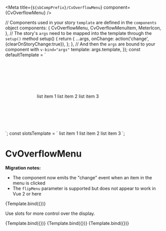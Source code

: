 
<Meta title={`${sbCompPrefix}/CvOverflowMenu`} component={CvOverflowMenu} />

  // Components used in your story `template` are defined in the `components` object
  components: {
    CvOverflowMenu,
    CvOverflowMenuItem,
    MeterIcon,
  },
  // The story's `args` need to be mapped into the template through the `setup()` method
  setup() {
    return {
      ...args,
      onChange: action('change', {clearOnStoryChange:true}),
    };
  },
  // And then the `args` are bound to your component with `v-bind="args"`
  template: args.template,
});
const defaultTemplate = `
<div style="padding: 100px;">
  <cv-overflow-menu
    :flip-menu="flipMenu"
    :up="up"
    :offset="offset"
    :label="label"
    :tip-position="tipPosition"
    :tip-alignment="tipAlignment"
    @change=onChange>
    <cv-overflow-menu-item value="item 1" primary-focus>list item 1</cv-overflow-menu-item>
    <cv-overflow-menu-item value="item 2" disabled>list item 2</cv-overflow-menu-item>
    <cv-overflow-menu-item value="item 3" danger>list item 3</cv-overflow-menu-item>
  </cv-overflow-menu>
</div>
`;
const slotsTemplate = `
<cv-overflow-menu
  :flip-menu="flipMenu"
  :up="up"
  :offset="offset"
  :label="label"
  :tip-position="tipPosition"
  :tip-alignment="tipAlignment"
  @change=onChange>
  <template v-slot:trigger><meter-icon/></template>
  <cv-overflow-menu-item value="item 1" primary-focus>list item 1</cv-overflow-menu-item>
  <cv-overflow-menu-item value="item 2" disabled>list item 2</cv-overflow-menu-item>
  <cv-overflow-menu-item value="item 3" danger>list item 3</cv-overflow-menu-item>
</cv-overflow-menu>
`;


# CvOverflowMenu

**Migration notes:**

- The component now emits the "change" event when an item in the menu is clicked
- The `flipMenu` parameter is supported but does not appear to work in Vue 2 or here

<Canvas>
  <Story
    name="Default"
    parameters={{
      controls: {
        exclude: ['default', 'template', 'trigger', 'change'],
      },
      docs: { source: { code: defaultTemplate } },
    }}
    args={{
      template: defaultTemplate,
      label: 'Overflow menu',
      flipMenu: undefined,
      up: undefined,
      offset: undefined,
      tipPosition: undefined,
      tipAlignment: undefined,
    }}
    argTypes={{
      tipPosition: { control: 'select', default: 'right', options: ['top', 'left', 'bottom', 'right'] },
      tipAlignment: { control: 'select', default: 'center', options: ['start', 'center', 'end'] },
    }}
  >
    {Template.bind({})}
  </Story>
</Canvas>

Use slots for more control over the display.

<Canvas>
  <Story
    name="Slots"
    parameters={{
      controls: {
        exclude: ['default', 'template', 'trigger', 'change'],
      },
      docs: { source: { code: slotsTemplate } },
    }}
    args={{
      template: slotsTemplate,
      label: 'Overflow menu',
      flipMenu: undefined,
      up: undefined,
      offset: undefined,
      tipPosition: undefined,
      tipAlignment: undefined,
    }}
    argTypes={{
      tipPosition: { control: 'select', default: 'right', options: ['top', 'left', 'bottom', 'right'] },
      tipAlignment: { control: 'select', default: 'center', options: ['start', 'center', 'end'] },
    }}
  >
    {Template.bind({})}
  </Story>
</Canvas>

<Canvas>
  <Story
    name="Flipped"
    parameters={{
      controls: {
        exclude: ['default', 'template', 'trigger', 'change'],
      },
      docs: { source: { code: defaultTemplate } },
    }}
    args={{
      template: defaultTemplate,
      label: 'Overflow menu',
      flipMenu: true,
      up: undefined,
      offset: undefined,
      tipPosition: undefined,
      tipAlignment: undefined,
    }}
    argTypes={{
      tipPosition: { control: 'select', default: 'right', options: ['top', 'left', 'bottom', 'right'] },
      tipAlignment: { control: 'select', default: 'center', options: ['start', 'center', 'end'] },
    }}
  >
    {Template.bind({})}
  </Story>
</Canvas>

<Canvas>
  <Story
    name="Up"
    parameters={{
      controls: {
        exclude: ['default', 'template', 'trigger', 'change'],
      },
      docs: { source: { code: defaultTemplate } },
    }}
    args={{
      template: defaultTemplate,
      label: 'Overflow menu',
      flipMenu: undefined,
      up: true,
      offset: undefined,
      tipPosition: undefined,
      tipAlignment: undefined,
    }}
    argTypes={{
      tipPosition: { control: 'select', default: 'right', options: ['top', 'left', 'bottom', 'right'] },
      tipAlignment: { control: 'select', default: 'center', options: ['start', 'center', 'end'] },
    }}
  >
    {Template.bind({})}
  </Story>
</Canvas>